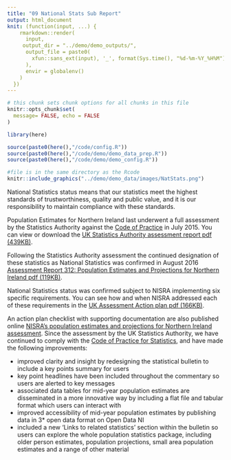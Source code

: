 ```yaml
---
title: "09 National Stats Sub Report"
output: html_document
knit: (function(input, ...) {
    rmarkdown::render(
      input,
     output_dir = "../demo/demo_outputs/",
      output_file = paste0(
        xfun::sans_ext(input), '_', format(Sys.time(), "%d-%m-%Y_%H%M") , '.html'
      ),
      envir = globalenv()
    )
  })
---
```

  
  

```r
# this chunk sets chunk options for all chunks in this file
knitr::opts_chunk$set(
  message= FALSE, echo = FALSE
)

library(here)

source(paste0(here(),"/code/config.R"))
source(paste0(here(),"/code/demo/demo_data_prep.R"))
source(paste0(here(),"/code/demo/demo_config.R"))
```

<!-- #natstats link needed here from header-->

```r
#file is in the same directory as the Rcode
knitr::include_graphics("../demo/demo_data/images/NatStats.png")
```

National Statistics status means that our statistics meet the highest standards of trustworthiness, quality and public value, and it is our responsibility to maintain compliance with these standards.

Population Estimates for Northern Ireland last underwent a full assessment by the Statistics Authority against the [Code of Practice](https://code.statisticsauthority.gov.uk/the-code/) in July 2015. You can view or download the [UK Statistics Authority assessment report pdf (439KB) ](https://www.nisra.gov.uk/sites/nisra.gov.uk/files/publications/UKSA-Assessment-312-2015.pdf). 

Following the Statistics Authority assessment the continued designation of these statistics as National Statistics was confirmed in August 2016 [Assessment Report 312: Population Estimates and Projections for Northern Ireland pdf (119KB)](https://www.nisra.gov.uk/sites/nisra.gov.uk/files/publications/UKSA-designation-2016.pdf). 

National Statistics status was confirmed subject to NISRA implementing six specific requirements. You can see how and when NISRA addressed each of these requirements in the [UK Assessment Action plan pdf (166KB)](https://www.nisra.gov.uk/sites/nisra.gov.uk/files/publications/UKSAAssessment312-ActionPlan.pdf). 

An action plan checklist with supporting documentation are also published online [NISRA's population estimates and projections for Northern Ireland assessment ](https://www.nisra.gov.uk/publications/population-estimates-and-projections-northern-ireland-national-statistics-assessment). Since the assessment by the UK Statistics Authority, we have continued to comply with the [Code of Practice for Statistics](https://code.statisticsauthority.gov.uk), and have made the following improvements:

- improved clarity and insight by redesigning the statistical bulletin to include a key points summary for users
- key point headlines have been included throughout the commentary so users are alerted to key messages
- associated data tables for mid-year population estimates are disseminated in a more innovative way by including a flat file and tabular format which users can interact with
- improved accessibility of mid-year population estimates by publishing data in 3* open data format on Open Data NI
- included a new ‘Links to related statistics’ section within the bulletin so users can explore the whole population statistics package, including older person estimates, population projections, small area population estimates and a range of other material 


